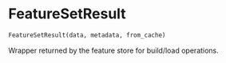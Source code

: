 # FeatureSetResult { #pytimetk.FeatureSetResult }

```python
FeatureSetResult(data, metadata, from_cache)
```

Wrapper returned by the feature store for build/load operations.